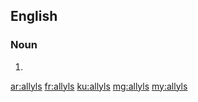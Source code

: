 ==English==

===Noun===
{{head|en|plural}}

# {{plural of|allyl|lang=en}}

[[ar:allyls]]
[[fr:allyls]]
[[ku:allyls]]
[[mg:allyls]]
[[my:allyls]]